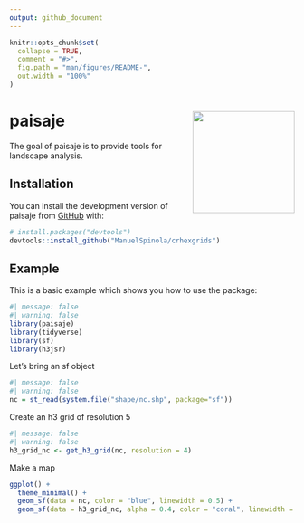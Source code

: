 ```yaml
---
output: github_document
---
```


<!-- README.md is generated from README.Rmd. Please edit that file -->

```r
knitr::opts_chunk$set(
  collapse = TRUE,
  comment = "#>",
  fig.path = "man/figures/README-",
  out.width = "100%"
)
```

# paisaje <img align="right" width="180" src="man/figures/paisaje_logo.png">

<!-- badges: start -->
<!-- badges: end -->

The goal of paisaje is to provide tools for landscape analysis.

## Installation

You can install the development version of paisaje from [GitHub](https://github.com/) with:

``` r
# install.packages("devtools")
devtools::install_github("ManuelSpinola/crhexgrids")
```

## Example

This is a basic example which shows you how to use the package:

```r
#| message: false
#| warning: false
library(paisaje)
library(tidyverse)
library(sf)
library(h3jsr)
```

Let's bring an sf object

```r
#| message: false
#| warning: false
nc = st_read(system.file("shape/nc.shp", package="sf"))
```

Create an h3 grid of resolution 5

```r
#| message: false
#| warning: false
h3_grid_nc <- get_h3_grid(nc, resolution = 4)
```

Make a map

```r
ggplot() +
  theme_minimal() +
  geom_sf(data = nc, color = "blue", linewidth = 0.5) +
  geom_sf(data = h3_grid_nc, alpha = 0.4, color = "coral", linewidth = 0.5)
```

